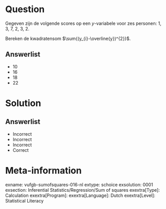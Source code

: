 Question
========

Gegeven zijn de volgende scores op een *y*-variabele voor zes personen:
1, 3, 7, 2, 3, 2. 

Bereken de kwadratensom $\sum{(y_{i}-\overline{y})^{2}}$.
  
Answerlist
----------
* 10
* 16
* 18
* 22


Solution
========

Answerlist
----------
* Incorrect
* Incorrect
* Incorrect
* Correct

Meta-information
================
exname: vufgb-sumofsquares-016-nl
extype: schoice
exsolution: 0001
exsection: Inferential Statistics/Regression/Sum of squares
exextra[Type]: Calculation
exextra[Program]: 
exextra[Language]: Dutch
exextra[Level]: Statistical Literacy
